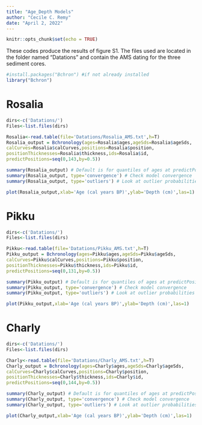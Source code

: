 ---
title: "Age_Depth Models"
author: "Cecile C. Remy"
date: "April 2, 2022"
---

```{r setup, include=FALSE}
knitr::opts_chunk$set(echo = TRUE)
```
These codes produce the results of figure S1.
The files used are located in the folder named "Datations" and contain the AMS dating for the three sediment cores.

```{r }
#install.packages("Bchron") #if not already installed
library("Bchron")
```

# **Rosalia**
```{r,results='hide'}
dirs<-c('Datations/')
Files<-list.files(dirs)

Rosalia<-read.table(file='Datations/Rosalia_AMS.txt',h=T)
Rosalia_output = Bchronology(ages=Rosalia$ages,ageSds=Rosalia$ageSds,
calCurves=Rosalia$calCurves,positions=Rosalia$position,
positionThicknesses=Rosalia$thickness,ids=Rosalia$id,
predictPositions=seq(0,143,by=0.5))
```
```{r}
summary(Rosalia_output) # Default is for quantiles of ages at predictPosition values
summary(Rosalia_output, type='convergence') # Check model convergence
summary(Rosalia_output, type='outliers') # Look at outlier probabilities

plot(Rosalia_output,xlab='Age (cal years BP)',ylab='Depth (cm)',las=1)
```

# **Pikku**
```{r,results='hide'}
dirs<-c('Datations/')
Files<-list.files(dirs)

Pikku<-read.table(file='Datations/Pikku_AMS.txt',h=T)
Pikku_output = Bchronology(ages=Pikku$ages,ageSds=Pikku$ageSds,
calCurves=Pikku$calCurves,positions=Pikku$position,
positionThicknesses=Pikku$thickness,ids=Pikku$id,
predictPositions=seq(0,131,by=0.5))
```
```{r}
summary(Pikku_output) # Default is for quantiles of ages at predictPosition values
summary(Pikku_output, type='convergence') # Check model convergence
summary(Pikku_output, type='outliers') # Look at outlier probabilities

plot(Pikku_output,xlab='Age (cal years BP)',ylab='Depth (cm)',las=1)
```

# **Charly**
```{r,results='hide'}
dirs<-c('Datations/')
Files<-list.files(dirs)

Charly<-read.table(file='Datations/Charly_AMS.txt',h=T)
Charly_output = Bchronology(ages=Charly$ages,ageSds=Charly$ageSds,
calCurves=Charly$calCurves,positions=Charly$position,
positionThicknesses=Charly$thickness,ids=Charly$id,
predictPositions=seq(0,144,by=0.5))
```
```{r}
summary(Charly_output) # Default is for quantiles of ages at predictPosition values
summary(Charly_output, type='convergence') # Check model convergence
summary(Charly_output, type='outliers') # Look at outlier probabilities

plot(Charly_output,xlab='Age (cal years BP)',ylab='Depth (cm)',las=1)
```

